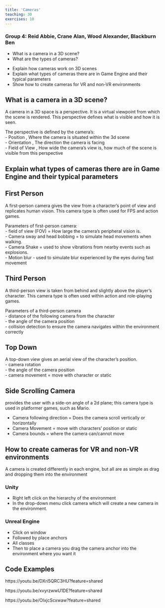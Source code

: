 ```yaml
---
title: 'Cameras'
teaching: 30
exercises: 10
---
```


### Group 4: Reid Abbie, Crane Alan, Wood Alexander, Blackburn Ben

:::::::::::::::::::::::::::::::::::::: questions 

- What is a camera in a 3D scene?
- What are the types of cameras?

::::::::::::::::::::::::::::::::::::::::::::::::

::::::::::::::::::::::::::::::::::::: objectives

- Explain how cameras work on 3D scenes
- Explain what types of cameras there are in Game Engine and their typical parameters
- Show how to create cameras for VR and non-VR environments

::::::::::::::::::::::::::::::::::::::::::::::::

## What is a camera in a 3D scene?

A camera in a 3D space is a perspective. It is a virtual viewpoint from which the scene is rendered.
This perspective defines what is visible and how it is seen.    

The perspective is defined by the camera's:   
- Position  , Where the camera is situated within the 3d scene   
- Orientation  , The direction the camera is facing   
- Field of View  ,  How wide the camera's view is, how much of the scene is visible from this perspective  


## Explain what types of cameras there are in Game Engine and their typical parameters

## First Person
A first-person camera gives the view from a character's point of view and replicates human vision. This camera type is often used for FPS and action games. 

Parameters of first-person camera:      
- field of view (FOV) = How large the camera's peripheral vision is.    
- Camera sway and head bobbing =  to simulate head movements when walking.   
- Camera Shake = used to show vibrations from nearby events such as explosions.    
- Motion blur - used to simulate blur experienced by the eyes during fast movement   

## Third Person
A third-person view is taken from behind and slightly above the player's character. This camera type is often used within action and role-playing games.

Parameters of a third-person camera   
- distance of the following camera from the character    
- the angle of the camera position   
- collision detection to ensure the camera navigates within the environment correctly    

## Top Down
A top-down view gives an aerial view of the character's position.    
- camera rotation     
- the angle of the camera position     
- camera movement = move with character or static     

## Side Scrolling Camera 
provides the user with a side-on angle of a 2d plane; this camera type is used in platformer games, such as Mario.     

- Camera following direction = Does the camera scroll vertically or horizontally     
- Camera Movement = move with characters' position or static      
- Camera bounds = where the camera can/cannot move      

## How to create cameras for VR and non-VR environments

A camera is created differently in each engine, but all are as simple as drag and dropping them into the environment

### Unity

- Right left click on the hierarchy of the environment
- In the drop-down menu click camera which will create a new camera in the environment.


### Unreal Engine

- Click on window
- Followed by place anchors
- All classes 
- Then to place a camera you drag the camera anchor into the environment where you want it


## Code Examples

https://youtu.be/DXri5QRC3HU?feature=shared

https://youtu.be/xvyrzwwU1DE?feature=shared

https://youtu.be/OIxjcScxwaw?feature=shared

